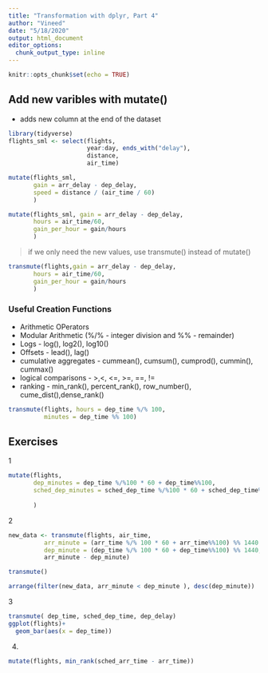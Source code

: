 ---
title: "Transformation with dplyr, Part 4"
author: "Vineed"
date: "5/18/2020"
output: html_document
editor_options: 
  chunk_output_type: inline
---

```{r setup, include=FALSE}
knitr::opts_chunk$set(echo = TRUE)
```

## Add new varibles with mutate()
  + adds new column at the end of the dataset

```{r}

library(tidyverse)
flights_sml <- select(flights,
                      year:day, ends_with("delay"),
                      distance,
                      air_time)

mutate(flights_sml, 
       gain = arr_delay - dep_delay,
       speed = distance / (air_time / 60)
       )

mutate(flights_sml, gain = arr_delay - dep_delay,
       hours = air_time/60,
       gain_per_hour = gain/hours
       )
```

> if we only need the new values, use transmute() instead of mutate()

```{r}
transmute(flights,gain = arr_delay - dep_delay,
       hours = air_time/60,
       gain_per_hour = gain/hours
       )
```

### Useful Creation Functions

  + Arithmetic OPerators
  + Modular Arithmetic (%/% - integer division and %% - remainder)
  + Logs - log(), log2(), log10()
  + Offsets - lead(), lag()
  + cumulative aggregates - cummean(), cumsum(), cumprod(), cummin(), cummax()
  + logical comparisons - >,<, <=, >=, ==, !=
  + ranking - min_rank(), percent_rank(), row_number(), cume_dist(),dense_rank()

```{r}
transmute(flights, hours = dep_time %/% 100,
          minutes = dep_time %% 100)
```

## Exercises
1
```{r}
mutate(flights, 
       dep_minutes = dep_time %/%100 * 60 + dep_time%%100,
       sched_dep_minutes = sched_dep_time %/%100 * 60 + sched_dep_time%%100
       
       )
```
2
```{r}

new_data <- transmute(flights, air_time, 
          arr_minute = (arr_time %/% 100 * 60 + arr_time%%100) %% 1440 , 
          dep_minute = (dep_time %/% 100 * 60 + dep_time%%100) %% 1440, 
          arr_minute - dep_minute)

transmute()

arrange(filter(new_data, arr_minute < dep_minute ), desc(dep_minute))


```
3
```{r}
transmute( dep_time, sched_dep_time, dep_delay)
ggplot(flights)+
  geom_bar(aes(x = dep_time))

```
4.
```{r}
mutate(flights, min_rank(sched_arr_time - arr_time))

```

